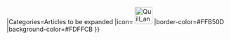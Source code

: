 <noinclude>{{Template description
|Synopsis = Creates a banner marking a page as being incomplete
|Category = Banner Templates, Editorial Templates
|Has good documentation = False
}}</noinclude><includeonly>{{Banner
|Content=''This article [[stub|requires more info]] to be complete. You can help the {{SITENAME}} by [{{fullurl:{{FULLPAGENAME}}|action=edit}} expanding it]''{{#if:{{{1|}}}|
<br /><br />
'''Required info:''' {{{1|}}}|}}
|Categories=Articles to be expanded
|icon= [[File:Quill and ink.png|40x40px]]
|border-color=#FFB50D
|background-color=#FDFFCB
}}</includeonly>